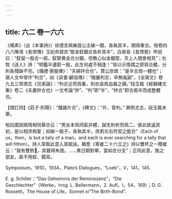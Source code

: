 ```yaml
---
---
---
```

title: 六二 卷一六六
---




《楊素》（出《本事詩》）徐德言與樂昌公主破一鏡，各執其半，期得重合。按卷四八六陳鴻《長恨傳》玉妃命碧衣“取金釵鈿合各析其半”，白居易《長恨歌》申説曰：“釵留一股合一扇，釵擘黄金合分鈿，但教心似金鈿堅，天上人間會相見”；杜牧《送人》詩：“明鑑半邊釵一股，此生何處不相逢！”皆以示情偶之原爲合體，分則各殘缺不完。《儀禮·喪服傳》：“夫婦牉合也”，賈公彦疏：“是半合爲一體也”；唐人文中常作“判合”，如《梁書·顧協傳》：“晚雖判合，卒無胤嗣”，《全唐文》卷九五三常德志《兄弟論》：“判合近而爲重，則衣衾爲血屬之親。”段玉裁《經韻樓文集》卷二《夫妻牉合也》一文考論“牉”、“判”即“半”，“牉合”即合兩半而成整體也。

【增訂四】《莊子·則陽》：“雌雄片合”，《釋文》：“片、音判。” 厥例尤古，段玉裁未舉。

柏拉圖説兩情相悦慕亦云：“男女本爲同氣并體，誕生則析而爲二，彼此欲返其初，是以相求相愛；如破一骰子，各執其半，庶若左右符契之能合”（Each of us，then，is but a tally of a man，and each is ever searching for a tally that will fithim）。詩人常取此意入其賦詠。韓愈《寄崔二十六立之》詩以雙杯之一贈崔云：“我有雙飲𧣴，其銀得朱提。……異日期對舉，當如合分支”；正同此意，施之朋友，故不用釵、鏡耳。

Symposium，191D，193A，Plato’s Dialogues，“Loeb”，V，141，145.

E. g. Schiller：“Das Geheimnis der Reminiszenz”，“Die Geschlechter”（Werke，hrsg. L. Bellermann，2. Aufl，I，54，169）；D. G. Rossetti，The House of Life，Sonnet xi“The Birth-Bond”.